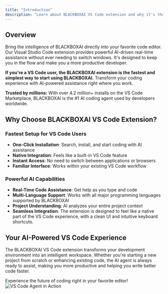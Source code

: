 ```yaml
---
title: "Introduction"
description: "Learn about BLACKBOXAI VS Code extension and why it's the best choice for AI-powered development."
---
```


## Overview

Bring the intelligence of BLACKBOXAI directly into your favorite code editor. Our Visual Studio Code extension provides powerful AI-driven real-time assistance without ever needing to switch windows. It's designed to keep you in the flow and make you a more productive developer.

**If you're a VS Code user, the BLACKBOXAI extension is the fastest and simplest way to start using BLACKBOXAI.** Transform your coding experience with AI-powered assistance right where you work.

**Trusted by millions:** With over 4.2 million+ installs on the VS Code Marketplace, BLACKBOXAI is the #1 AI coding agent used by developers worldwide.

## Why Choose BLACKBOXAI VS Code Extension?

### **Fastest Setup for VS Code Users**
- **One-Click Installation**: Search, install, and start coding with AI assistance
- **Native Integration**: Feels like a built-in VS Code feature
- **Instant Access**: No need to switch between applications or browsers
- **Familiar Interface**: Works within your existing VS Code workflow

### **Powerful AI Capabilities**
- **Real-Time Code Assistance**: Get help as you type and code
- **Multi-Language Support**: Works with all major programming languages supported by BLACKBOXAI
- **Project Understanding**: AI analyzes your entire project context
- **Seamless Integration**: The extension is designed to feel like a native part of the VS Code 
    experience, with a clean UI and intuitive keyboard shortcuts.

## Your AI-Powered VS Code Experience

The BLACKBOXAI VS Code extension transforms your development environment into an intelligent workspace. Whether you're starting a new project from scratch or enhancing existing code, the AI agent is always ready to assist, making you more productive and helping you write better code faster.

Experience the future of coding right in your favorite editor!
![VS Code Agent in Action](/images/vscode-agent/vscode_agent-in-action_01.png)
